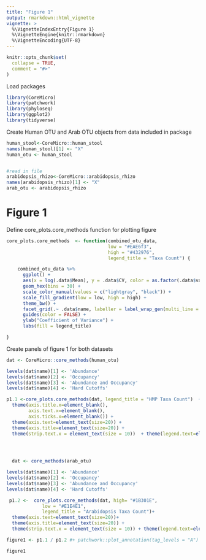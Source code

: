 ```yaml
---
title: "Figure 1"
output: rmarkdown::html_vignette
vignette: >
  %\VignetteIndexEntry{Figure 1}
  %\VignetteEngine{knitr::rmarkdown}
  %\VignetteEncoding{UTF-8}
---
```


```r
knitr::opts_chunk$set(
  collapse = TRUE,
  comment = "#>"
)
```

Load packages
```r
library(CoreMicro)
library(patchwork)
library(phyloseq)
library(ggplot2)
library(tidyverse)
```

Create Human OTU and Arab OTU objects from data included in package
```r
human_stool<-CoreMicro::human_stool
names(human_stool)[1] <- "X"
human_otu <- human_stool


#read in file
arabidopsis_rhizo<-CoreMicro::arabidopsis_rhizo
names(arabidopsis_rhizo)[1] <- "X"
arab_otu <- arabidopsis_rhizo
```

# Figure 1

Define core_plots.core_methods function for plotting figure
```r
core_plots.core_methods  <- function(combined_otu_data,
                                     low = "#EAE6f3",
                                     high = "#432976",
                                     legend_title = "Taxa Count") {

    combined_otu_data %>%
      ggplot() +
      aes(x = log(.data$Mean), y = .data$CV, color = as.factor(.data$value)) +
      geom_hex(bins = 30) +
      scale_color_manual(values = c("lightgray", "black")) +
      scale_fill_gradient(low = low, high = high) +
      theme_bw() +
      facet_grid(.~ .data$name, labeller = label_wrap_gen(multi_line = TRUE)) +
      guides(color = FALSE) +
      ylab("Coefficient of Variance") +
      labs(fill = legend_title)

}
```

Create panels of figure 1 for both datasets
```r
dat <- CoreMicro::core_methods(human_otu)

levels(dat$name)[1] <- 'Abundance'
levels(dat$name)[2] <- 'Occupancy'
levels(dat$name)[3] <- 'Abundance and Occupancy'
levels(dat$name)[4] <- 'Hard Cutoffs'

p1.1 <-core_plots.core_methods(dat, legend_title = "HMP Taxa Count")  +
  theme(axis.title.x=element_blank(),
        axis.text.x=element_blank(),
        axis.ticks.x=element_blank()) +                                                           
  theme(axis.text=element_text(size=20)) + 
  theme(axis.title=element_text(size=20)) + 
  theme(strip.text.x = element_text(size = 10))  + theme(legend.text=element_text(size=22)) + theme(legend.title = element_text(size = 24))



  
  dat <- core_methods(arab_otu)

levels(dat$name)[1] <- 'Abundance'
levels(dat$name)[2] <- 'Occupancy'
levels(dat$name)[3] <- 'Abundance and Occupancy'
levels(dat$name)[4] <- 'Hard Cutoffs'

 p1.2 <-  core_plots.core_methods(dat, high= "#1B301E", 
             low = "#E1E4E1", 
             legend_title = "Arabidopsis Taxa Count")+                                                           
  theme(axis.text=element_text(size=20))+ 
  theme(axis.title=element_text(size=20)) + 
  theme(strip.text.x = element_text(size = 10)) + theme(legend.text=element_text(size=22)) + theme(legend.title = element_text(size = 24))   

figure1 <- p1.1 / p1.2 #+ patchwork::plot_annotation(tag_levels = "A")

figure1
```



